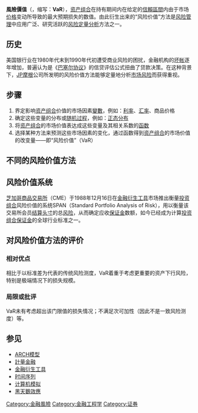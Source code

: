 {{NoteTA |G1=Math|G2=Economics}}
'''風險價值'''（{{lang-en|Value at Risk}}，缩写：'''VaR'''），[[资产组合|资产组合]]在持有期间内在给定的[[信賴區間|信賴區間]]内由于市场[[价格|价格]]变动所导致的最大预期损失的数值。由此衍生出来的“风险价值”方法是[[风险管理|风险管理]]中应用广泛、研究活跃的[[风险|风险]][[定量研究|定量分析]]方法之一。

==历史==
美国银行业在1980年代末到1990年代初遭受商业风险的困扰，金融机构的[[坏帐|坏帐]]逐年增加，普遍认为是《[[巴塞尔协议|巴塞尔协议]]》的信贷评估公式扭曲了贷款决策。在这种背景下，[[JP摩根|JP摩根]]公司所发明的风险价值方法能够定量地分析[[市场风险|市场风险]]而获得重视。

==步骤==
#界定影响[[资产组合|资产组合]]价值的市场因素[[變數|變數]]，例如：[[利率|利率]]、[[汇率|汇率]]、商品价格
#确定这些变量的分布或[[随机过程|随机过程]]，例如：[[正态分布|正态分布]]
#将[[资产组合|资产组合]]的市场价值表达成这些变量及其相关系数的[[函数|函数]]
#选择某种方法来预测这些市场因素的变化，通过函数得到[[资产组合|资产组合]]的市场价值的改变量——即“风险价值”（VaR）

==不同的风险价值方法==

==风险价值系统==
[[芝加哥商品交易所|芝加哥商品交易所]]（CME）于1988年12月16日在[[金融衍生工具|金融衍生工具]]市场推出衡量[[投资组合|投资组合]]风险价值的系统SPAN（Standard Portfolio Analysis of Risk），用以衡量该交易所会员[[结算|结算]][[头寸|头寸]]的总[[风险|风险]]，从而确定应收[[保证金|保证金]]数额，如今已经成为计算[[投资组合|投资组合]][[保证金|保证金]]的全球行业标准之一。 

==对风险价值方法的评价==
===相对优点===
相比于以标准差为代表的传统风险测度，VaR着重于考虑更重要的资产下行风险，特别是极端情况下的损失规模。

===局限或批评===
VaR未有考虑超出该门限值的损失情况；不满足次可加性（因此不是一致风险测度）等。

==参见==
*[[ARCH模型|ARCH模型]]
*[[計量金融|計量金融]]
*[[金融衍生工具|金融衍生工具]]
*[[时间序列|时间序列]]
*[[计算机模拟|计算机模拟]]
*[[黑天鵝效應|黑天鵝效應]]
{{Financial risk}}
[[Category:金融風險|Category:金融風險]]
[[Category:金融工程学|Category:金融工程学]]
[[Category:证券|Category:证券]]